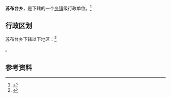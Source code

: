 {{中国乡级行政区|65/40/28/200/000}}

'''苏布台乡'''，是{{PRC admin/fullname|65/40/28/200/000|3}}下辖的一个[[乡镇|乡镇]]级行政单位。<ref>{{PRC admin/ref sgc|{{PRC admin/parent|65/40/28/200/000}}}}</ref>

== 行政区划 ==

苏布台乡下辖以下地区：<ref>{{PRC admin/ref sgc|65/40/28/200/000}}</ref>

{{PRC admin/children|65/40/28/200/000}}。

== 参考资料 ==

{{reflist}}

{{新疆行政区划小作品}}
{{PRC admin/navcat|65/40/28/200/000}}